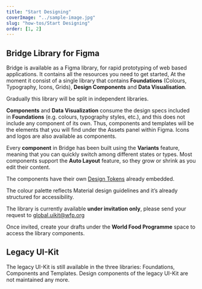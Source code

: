 ```yaml
---
title: "Start Designing"
coverImage: "../sample-image.jpg"
slug: "how-tos/Start Designing"
order: [1, 2]
---
```


## Bridge Library for Figma

Bridge is available as a Figma library, for rapid prototyping of web based applications. It contains all the resources you need to get started, At the moment it consist of a single library that contains **Foundations** (Colours, Typography, Icons, Grids), **Design Components** and **Data Visualisation**.

Gradually this library will be split in independent libraries.

**Components** and **Data Visualization** consume the design specs included in **Foundations** (e.g. colours, typography styles, etc.), and this does not include any component of its own. Thus, components and templates will be the elements that you will find under the Assets panel within Figma. Icons and logos are also available as components.

<FigmaImage url="https://www.figma.com/file/hunAMmzvGsvzrFNSObZJNC/Bridge-Beta-Intro?node-id=201%3A1793" />

Every **component** in Bridge has been built using the **Variants** feature, meaning that you can quickly switch among different states or types. Most components support the **Auto Layout** feature, so they grow or shrink as you edit their content.

The components have their own <u>Design Tokens</u> already embedded.

The colour palette reflects Material design guidelines and it’s already structured for accessibility.

<FigmaImage url="https://www.figma.com/file/hunAMmzvGsvzrFNSObZJNC/Bridge-Beta-Intro?node-id=214%3A1929" />

The library is currently available **under invitation only**, please send your request to [global.uikit@wfp.org](mailto:global.uikit@wfp.org)

Once invited, create your drafts under the **World Food Programme** space to access the library components.

## Legacy UI-Kit

The legacy UI-Kit is still available in the three libraries: Foundations, Components and Templates. Design components of the legacy UI-Kit are not maintained any more.
